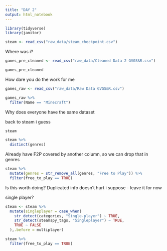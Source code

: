 ```yaml
---
title: "DAY 2"
output: html_notebook
---
```


```r
library(tidyverse)
library(janitor)

steam <- read_csv("raw_data/steam_checkpoint.csv")
```

Where was i?

```r
games_pre_cleaned <- read_csv("raw_data/Cleaned Data 2 GVGS&R.csv")
```

```r
games_pre_cleaned
```
How dare you do the work for me

```r
games_raw <- read_csv("raw_data/Raw Data GVGS&R.csv")
```

```r
games_raw %>% 
  filter(Name == "Minecraft")
```
Why does everyone have the same dataset

back to steam i guess

```r
steam
```

```r
steam %>% 
  distinct(genres)
```

Already have F2P covered by another column, so we can drop that in genres

```r
steam %>% 
  mutate(genres = str_remove_all(genres, "Free to Play")) %>% 
  filter(free_to_play == TRUE)
```

Is this worth doing?
Duplicated info doesn't hurt i suppose - leave it for now

single player?

```r
steam <- steam %>% 
  mutate(singleplayer = case_when(
    str_detect(categories, "Single-player") ~ TRUE,
    str_detect(steamspy_tags, "Singleplayer") ~ TRUE,
    TRUE ~ FALSE
  ),.before = multiplayer)
```

```r
steam %>% 
  filter(free_to_play == TRUE) 
```
